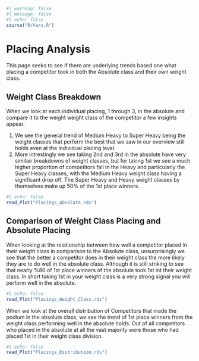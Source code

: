 ```r
#| warning: false
#| message: false
#| echo: false
source("R/Vars.R")
```

# Placing Analysis

This page seeks to see if there are underlying trends based one what placing a competitor took in both the Absolute class and their own weight class.

## Weight Class Breakdown

When we look at each individual placing, 1 through 3, in the absolute and compare it to the weight weight class of the competitor a few insights appear.

1.  We see the general trend of Medium Heavy to Super Heavy being the weight classes that perform the best that we saw in our overview still holds even at the individual placing level.
2.  More intrestingly we see taking 2nd and 3rd in the absolute have very similair breakdowns of weight classes, but for taking 1st we see a much higher proportion of competitors fall in the Heavy and particularly the Super Heavy classes, with the Medium Heavy weight class having a significant drop off. The Super Heavy and Heavy weight classes by themselves make up 50% of the 1st place winners.\

```r
#| echo: false
read_Plot("Placings_Absolute.rds")
```

## Comparison of Weight Class Placing and Absolute Placing

When looking at the relationship between how well a competitor placed in their weight class in comparison to the Absolute class, unsurprisingly we see that the better a competitor does in their weight class the more likely they are to do well in the absolute class. Although it is still striking to see that nearly %80 of 1st place winners of the absolute took 1st int their weight class. In short taking 1st in your weight class is a very strong signal you will perform well in the absolute.

```r
#| echo: false
read_Plot("Placings_Weight_Class.rds")
```

When we look at the overall distribution of Competitors that made the podium in the absolute class, we see the trend of 1st place winners from the weight class performing well in the absolute holds. Out of all competitors who placed in the absolute at all the vast majority were those who had placed 1st in their weight class division.

```r
#| echo: false
read_Plot("Placings_Distribution.rds")
```
